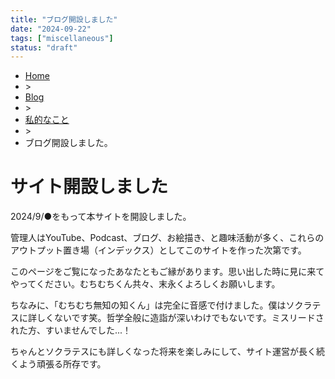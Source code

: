 ```yaml
---
title: "ブログ開設しました"
date: "2024-09-22"
tags: ["miscellaneous"]
status: "draft"
---
```


<ul>
<li ><a href="/">Home</a></li>
<li>></li>
<li><a href="/blog">Blog</a></li>
<li>></li>
<li><a href="/blog/private">私的なこと</a></li>
<li>></li>
<li>ブログ開設しました。</li>
</ul> 

# サイト開設しました

2024/9/●をもって本サイトを開設しました。

管理人はYouTube、Podcast、ブログ、お絵描き、と趣味活動が多く、これらのアウトプット置き場（インデックス）としてこのサイトを作った次第です。

このページをご覧になったあなたともご縁があります。思い出した時に見に来てやってください。むちむちくん共々、末永くよろしくお願いします。

ちなみに、「むちむち無知の知くん」は完全に音感で付けました。僕はソクラテスに詳しくないです笑。哲学全般に造詣が深いわけでもないです。ミスリードされた方、すいませんでした...！

ちゃんとソクラテスにも詳しくなった将来を楽しみにして、サイト運営が長く続くよう頑張る所存です。